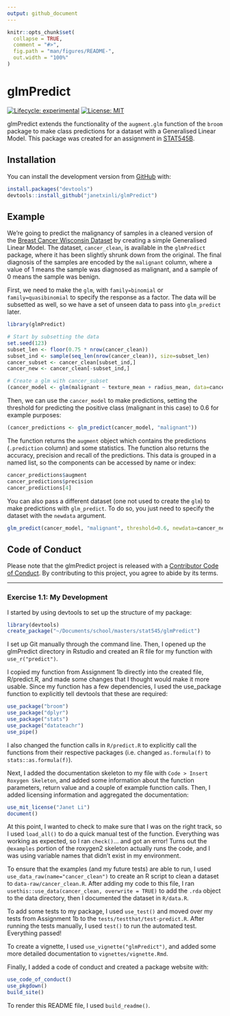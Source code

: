 ```yaml
---
output: github_document
---
```


```r
knitr::opts_chunk$set(
  collapse = TRUE,
  comment = "#>",
  fig.path = "man/figures/README-",
  out.width = "100%"
)
```

# glmPredict

<!-- badges: start -->
[![Lifecycle: experimental](https://img.shields.io/badge/lifecycle-experimental-orange.svg)](https://www.tidyverse.org/lifecycle/#experimental)
[![License: MIT](https://img.shields.io/badge/License-MIT-yellow.svg)](https://opensource.org/licenses/MIT)
<!-- badges: end -->

glmPredict extends the functionality of the `augment.glm` function of the `broom` package to make class predictions for a dataset with a Generalised Linear Model. This package was created for an assignment in [STAT545B](https://stat545.stat.ubc.ca/).

## Installation

You can install the development version from [GitHub](https://github.com/janetxinli/glmPredict) with:

```r
install.packages("devtools")
devtools::install_github("janetxinli/glmPredict")
```

## Example

We're going to predict the malignancy of samples in a cleaned version of the [Breast Cancer Wisconsin Dataset](https://archive.ics.uci.edu/ml/datasets/Breast+Cancer+Wisconsin+(Diagnostic)) by creating a simple Generalised Linear Model. The dataset, `cancer_clean`, is available in the `glmPredict` package, where it has been slightly shrunk down from the original. The final diagnosis of the samples are encoded by the `malignant` column, where a value of 1 means the sample was diagnosed as malignant, and a sample of 0 means the sample was benign.

First, we need to make the `glm`, with `family=binomial` or `family=quasibinomial` to specify the response as a factor. The data will be subsetted as well, so we have a set of unseen data to pass into `glm_predict` later.

```r
library(glmPredict)

# Start by subsetting the data
set.seed(123)
subset_len <- floor(0.75 * nrow(cancer_clean))
subset_ind <- sample(seq_len(nrow(cancer_clean)), size=subset_len)
cancer_subset <- cancer_clean[subset_ind,]
cancer_new <- cancer_clean[-subset_ind,]

# Create a glm with cancer_subset
(cancer_model <- glm(malignant ~ texture_mean + radius_mean, data=cancer_subset, family="binomial"))
```

Then, we can use the `cancer_model` to make predictions, setting the threshold for predicting the positive class (malignant in this case) to 0.6 for example purposes:

```r
(cancer_predictions <- glm_predict(cancer_model, "malignant"))
```

The function returns the `augment` object which contains the predictions (`.prediction` column) and some statistics. The function also returns the accuracy, precision and recall of the predictions. This data is grouped in a named list, so the components can be accessed by name or index:

```r
cancer_predictions$augment
cancer_predictions$precision
cancer_predictions[4]
```

You can also pass a different dataset (one not used to create the `glm`) to make predictions with `glm_predict`. To do so, you just need to specify the dataset with the `newdata` argument.

```r
glm_predict(cancer_model, "malignant", threshold=0.6, newdata=cancer_new)
```

## Code of Conduct

Please note that the glmPredict project is released with a [Contributor Code of Conduct](https://contributor-covenant.org/version/2/0/CODE_OF_CONDUCT.html). By contributing to this project, you agree to abide by its terms.

---

### Exercise 1.1: My Development

I started by using devtools to set up the structure of my package:
```r
library(devtools)
create_package("~/Documents/school/masters/stat545/glmPredict")
```

I set up Git manually through the command line. Then, I opened up the glmPredict directory in Rstudio and created an R file for my function with `use_r("predict")`.

I copied my function from Assignment 1b directly into the created file, R/predict.R, and made some changes that I thought would make it more usable. Since my function has a few dependencies, I used the use_package function to explicitly tell devtools that these are required:
```r
use_package("broom")
use_package("dplyr")
use_package("stats")
use_package("datateachr")
use_pipe()
```

I also changed the function calls in `R/predict.R` to explicitly call the functions from their respective packages (i.e. changed `as.formula(f)` to `stats::as.formula(f)`).

Next, I added the documentation skeleton to my file with `Code > Insert Roxygen Skeleton`, and added some information about the function parameters, return value and a couple of example function calls. Then, I added licensing information and aggregated the documentation:

```r
use_mit_license("Janet Li")
document()
```

At this point, I wanted to check to make sure that I was on the right track, so I used `load_all()` to do a quick manual test of the function. Everything was working as expected, so I ran `check()`... and got an error! Turns out the `@examples` portion of the roxygen2 skeleton actually runs the code, and I was using variable names that didn't exist in my environment.

To ensure that the examples (and my future tests) are able to run, I used `use_data_raw(name="cancer_clean")` to create an R script to clean a dataset to `data-raw/cancer_clean.R`. After adding my code to this file, I ran `usethis::use_data(cancer_clean, overwrite = TRUE)` to add the `.rda` object to the data directory, then I documented the dataset in `R/data.R`. 

To add some tests to my package, I used `use_test()` and moved over my tests from Assignment 1b to the `tests/testthat/test-predict.R`. After running the tests manually, I used `test()` to run the automated test. Everything passed!

To create a vignette, I used `use_vignette("glmPredict")`, and added some more detailed documentation to `vignettes/vignette.Rmd`.

Finally, I added a code of conduct and created a package website with:

```r
use_code_of_conduct()
use_pkgdown()
build_site()
```

To render this README file, I used `build_readme()`.
